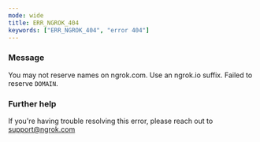 ```yaml
---
mode: wide
title: ERR_NGROK_404
keywords: ["ERR_NGROK_404", "error 404"]
---
```


### Message

You may not reserve names on ngrok.com. Use an ngrok.io suffix. Failed to reserve `DOMAIN`.

### Further help

If you're having trouble resolving this error, please reach out to [support@ngrok.com](mailto:support@ngrok.com?subject=Help%20with%20ERR_NGROK_404)
